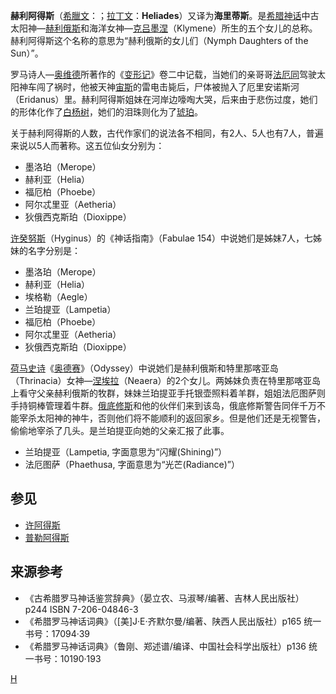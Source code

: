 '''赫利阿得斯'''（[[希臘文|希臘文]]：{{Polytonic|Ηλιαδες}}；[[拉丁文|拉丁文]]：'''Heliades'''）又译为'''海里蒂斯'''。是[[希腊神话|希腊神话]]中古太阳神—[[赫利俄斯|赫利俄斯]]和海洋女神—[[克吕墨涅|克吕墨涅]]（Klymene）所生的五个女儿的总称。赫利阿得斯这个名称的意思为“赫利俄斯的女儿们（Nymph Daughters of the Sun）”。

罗马诗人—[[奥维德|奥维德]]所著作的《[[变形记_(奥维德)|变形记]]》卷二中记载，当她们的亲哥哥[[法厄同|法厄同]]驾驶太阳神车闯了祸时，他被天神[[宙斯|宙斯]]的雷电击毙后，尸体被抛入了厄里安诺斯河（Eridanus）里。赫利阿得斯姐妹在河岸边嚎啕大哭，后来由于悲伤过度，她们的形体化作了[[白杨树|白杨树]]，她们的泪珠则化为了[[琥珀|琥珀]]。

关于赫利阿得斯的人数，古代作家们的说法各不相同，有2人、5人也有7人，普遍来说以5人而著称。这五位仙女分别为：
*墨洛珀（Merope）
*赫利亚（Helia）
*福厄柏（Phoebe）
*阿尔忒里亚（Aetheria）
*狄俄西克斯珀（Dioxippe）

[[许癸努斯|许癸努斯]]（Hyginus）的《神话指南》（Fabulae 154）中说她们是姊妹7人，七姊妹的名字分别是：
*墨洛珀（Merope）
*赫利亚（Helia）
*埃格勒（Aegle）
*兰珀提亚（Lampetia）
*福厄柏（Phoebe）
*阿尔忒里亚（Aetheria）
*狄俄西克斯珀（Dioxippe）

[[荷马史诗|荷马史诗]]《[[奥德赛|奥德赛]]》（Odyssey）中说她们是赫利俄斯和特里那喀亚岛（Thrinacia）女神—[[涅埃拉|涅埃拉]]（Neaera）的2个女儿。两姊妹负责在特里那喀亚岛上看守父亲赫利俄斯的牧群，妹妹兰珀提亚手托银壶照料着羊群，姐姐法厄图萨则手持铜棒管理着牛群。[[俄底修斯|俄底修斯]]和他的伙伴们来到该岛，俄底修斯警告同伴千万不能宰杀太阳神的神牛，否则他们将不能顺利的返回家乡。但是他们还是无视警告，偷偷地宰杀了几头。是兰珀提亚向她的父亲汇报了此事。
*兰珀提亚（Lampetia, 字面意思为“闪耀(Shining)”）
*法厄图萨（Phaethusa, 字面意思为“光芒(Radiance)”）

==参见==
*[[许阿得斯|许阿得斯]]
*[[普勒阿得斯|普勒阿得斯]]

== 来源参考 ==
*《古希腊罗马神话鉴赏辞典》（晏立农、马淑琴/编著、吉林人民出版社）p244 ISBN 7-206-04846-3
*《希腊罗马神话词典》（[美]J·E·齐默尔曼/编著、陕西人民出版社）p165 统一书号：17094·39
*《希腊罗马神话词典》（鲁刚、郑述谱/编译、中国社会科学出版社）p136 统一书号：10190·193

{{宁芙}}

[[Category:宁芙|H]]